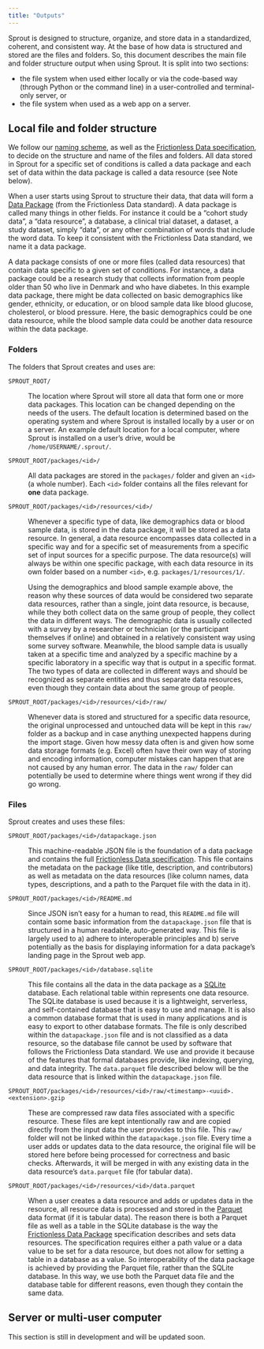```yaml
---
title: "Outputs"
---
```


Sprout is designed to structure, organize, and store data in a
standardized, coherent, and consistent way. At the base of how data is
structured and stored are the files and folders. So, this document
describes the main file and folder structure output when using Sprout.
It is split into two sections:

-   the file system when used either locally or via the code-based way
    (through Python or the command line) in a user-controlled and
    terminal-only server, or
-   the file system when used as a web app on a server.

## Local file and folder structure

We follow our [naming scheme](/docs/design/architecture/naming.qmd), as
well as the [Frictionless Data
specification](https://decisions.seedcase-project.org/why-frictionless-data/),
to decide on the structure and name of the files and folders. All data
stored in Sprout for a specific set of conditions is called a data
package and each set of data within the data package is called a data
resource (see Note below).

::: callout-note
When a user starts using Sprout to structure their data, that data will
form a [Data Package](https://datapackage.org) (from the Frictionless
Data standard). A data package is called many things in other fields.
For instance it could be a "cohort study data", a "data resource", a
database, a clinical trial dataset, a dataset, a study dataset, simply
"data", or any other combination of words that include the word data. To
keep it consistent with the Frictionless Data standard, we name it a
data package.

A data package consists of one or more files (called data resources)
that contain data specific to a given set of conditions. For instance, a
data package could be a research study that collects information from
people older than 50 who live in Denmark and who have diabetes. In this
example data package, there might be data collected on basic
demographics like gender, ethnicity, or education, or on blood sample
data like blood glucose, cholesterol, or blood pressure. Here, the basic
demographics could be one data resource, while the blood sample data
could be another data resource within the data package.
:::

### Folders

The folders that Sprout creates and uses are:

`SPROUT_ROOT/`

:   The location where Sprout will store all data that form one or more
    data packages. This location can be changed depending on the needs
    of the users. The default location is determined based on the
    operating system and where Sprout is installed locally by a user or
    on a server. An example default location for a local computer, where
    Sprout is installed on a user's drive, would be
    `/home/USERNAME/.sprout/`.

`SPROUT_ROOT/packages/<id>/`

:   All data packages are stored in the `packages/` folder and given an
    `<id>` (a whole number). Each `<id>` folder contains all the files
    relevant for **one** data package.

`SPROUT_ROOT/packages/<id>/resources/<id>/`

:   Whenever a specific type of data, like demographics data or blood
    sample data, is stored in the data package, it will be stored as a
    data resource. In general, a data resource encompasses data
    collected in a specific way and for a specific set of measurements
    from a specific set of input sources for a specific purpose. The
    data resource(s) will always be within one specific package, with
    each data resource in its own folder based on a number `<id>`, e.g.
    `packages/1/resources/1/`.

    ::: callout-note
    Using the demographics and blood sample example above, the reason
    why these sources of data would be considered two separate data
    resources, rather than a single, joint data resource, is because,
    while they both collect data on the same group of people, they
    collect the data in different ways. The demographic data is usually
    collected with a survey by a researcher or technician (or the
    participant themselves if online) and obtained in a relatively
    consistent way using some survey software. Meanwhile, the blood
    sample data is usually taken at a specific time and analyzed by a
    specific machine by a specific laboratory in a specific way that is
    output in a specific format. The two types of data are collected in
    different ways and should be recognized as separate entities and
    thus separate data resources, even though they contain data about
    the same group of people.
    :::

`SPROUT_ROOT/packages/<id>/resources/<id>/raw/`

:   Whenever data is stored and structured for a specific data resource,
    the original unprocessed and untouched data will be kept in this
    `raw/` folder as a backup and in case anything unexpected happens
    during the import stage. Given how messy data often is and given how
    some data storage formats (e.g. Excel) often have their own way of
    storing and encoding information, computer mistakes can happen that
    are not caused by any human error. The data in the `raw/` folder can
    potentially be used to determine where things went wrong if they did
    go wrong.

### Files

Sprout creates and uses these files:

`SPROUT_ROOT/packages/<id>/datapackage.json`

:   This machine-readable JSON file is the foundation of a data package
    and contains the full [Frictionless Data
    specification](https://datapackage.org/). This file contains the
    metadata on the package (like title, description, and contributors)
    as well as metadata on the data resources (like column names, data
    types, descriptions, and a path to the Parquet file with the data in
    it).

`SPROUT_ROOT/packages/<id>/README.md`

:   Since JSON isn't easy for a human to read, this `README.md` file
    will contain some basic information from the `datapackage.json` file
    that is structured in a human readable, auto-generated way. This
    file is largely used to a) adhere to interoperable principles and b)
    serve potentially as the basis for displaying information for a data
    package's landing page in the Sprout web app.

`SPROUT_ROOT/packages/<id>/database.sqlite`

:   This file contains all the data in the data package as a
    [SQLite](https://decisions.seedcase-project.org/why-sqlite/)
    database. Each relational table within represents one data resource.
    The SQLite database is used because it is a lightweight, serverless,
    and self-contained database that is easy to use and manage. It is
    also a common database format that is used in many applications and
    is easy to export to other database formats. The file is only
    described within the `datapackage.json` file and is not classified
    as a data resource, so the database file cannot be used by software
    that follows the Frictionless Data standard. We use and provide it
    because of the features that formal databases provide, like
    indexing, querying, and data integrity. The `data.parquet` file
    described below will be the data resource that is linked within the
    `datapackage.json` file.

`SPROUT_ROOT/packages/<id>/resources/<id>/raw/<timestamp>-<uuid>.<extension>.gzip`

:   These are compressed raw data files associated with a specific
    resource. These files are kept intentionally raw and are copied
    directly from the input data the user provides to this file. This
    `raw/` folder will not be linked within the `datapackage.json` file.
    Every time a user adds or updates data to the data resource, the
    original file will be stored here before being processed for
    correctness and basic checks. Afterwards, it will be merged in with
    any existing data in the data resource's `data.parquet` file (for
    tabular data).

`SPROUT_ROOT/packages/<id>/resources/<id>/data.parquet`

:   When a user creates a data resource and adds or updates data in the
    resource, all resource data is processed and stored in the
    [Parquet](https://decisions.seedcase-project.org/why-parquet/) data
    format (if it is tabular data). The reason there is both a Parquet
    file as well as a table in the SQLite database is the way the
    [Frictionless Data Package](https://datapackage.org/) specification
    describes and sets data resources. The specification requires either
    a path value or a data value to be set for a data resource, but does
    not allow for setting a table in a database as a value. So
    interoperability of the data package is achieved by providing the
    Parquet file, rather than the SQLite database. In this way, we use
    both the Parquet data file and the database table for different
    reasons, even though they contain the same data.

## Server or multi-user computer

::: callout-warning
This section is still in development and will be updated soon.
:::
